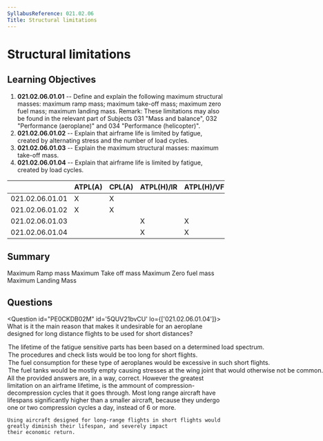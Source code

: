 ```yaml
---
SyllabusReference: 021.02.06
Title: Structural limitations
---
```


# Structural limitations

## Learning Objectives

1. **021.02.06.01.01** -- Define and explain the following maximum structural
   masses: maximum ramp mass; maximum take-off mass; maximum zero fuel mass;
   maximum landing mass. Remark: These limitations may also be found in the
   relevant part of Subjects 031 "Mass and balance", 032 "Performance
   (aeroplane)" and 034 "Performance (helicopter)".
2. **021.02.06.01.02** -- Explain that airframe life is limited by fatigue,
   created by alternating stress and the number of load cycles.
3. **021.02.06.01.03** -- Explain the maximum structural masses: maximum
   take-off mass.
4. **021.02.06.01.04** -- Explain that airframe life is limited by fatigue,
   created by load cycles.

|                 | ATPL(A) | CPL(A) | ATPL(H)/IR | ATPL(H)/VFR | CPL(H) | IR  | CBIR(A) |
| --------------- | ------- | ------ | ---------- | ----------- | ------ | --- | ------- |
| 021.02.06.01.01 | X       | X      |            |             |        |     |         |
| 021.02.06.01.02 | X       | X      |            |             |        |     |         |
| 021.02.06.01.03 |         |        | X          | X           | X      |     |         |
| 021.02.06.01.04 |         |        | X          | X           | X      |     |         |

## Summary

Maximum Ramp mass Maximum Take off mass Maximum Zero fuel mass Maximum Landing
Mass

## Questions

<Question id="PE0CKDB02M" id='5QUV21bvCU'  lo={['021.02.06.01.04']}> 
  <Text  variant="oneCorrect">
    What is it the main reason that makes it undesirable for an aeroplane designed 
    for long distance flights to be used for short distances?
  </Text>
  <Option id='5QUV21bvCU-1'  correct>
    The lifetime of the fatigue sensitive parts has been based on a determined load spectrum.
  </Option>
  <Option id='5QUV21bvCU-2'>
    The procedures and check lists would be too long for short flights.
  </Option>
  <Option id='5QUV21bvCU-3'>
    The fuel consumption for these type of aeroplanes would be excessive in such short flights.
  </Option>
  <Option id='5QUV21bvCU-4'>
    The fuel tanks would be mostly empty causing stresses at the wing joint that would otherwise not be common.
  </Option>
  <Explanation>
    All the provided answers are, in a way, correct. However the greatest limitation on an airframe lifetime, is the ammount
    of compression-decompression cycles that it goes through. Most long range aircraft have lifespans significantly higher than 
    a smaller aircraft, because they undergo one or two compression cycles a day, instead of 6 or more.

    Using aircraft designed for long-range flights in short flights would greatly diminish their lifespan, and severely impact
    their economic return.

  </Explanation>
</Question>
